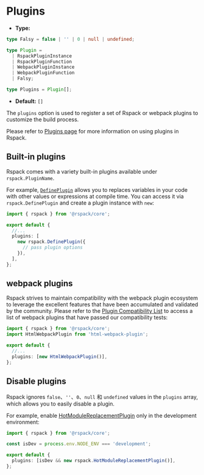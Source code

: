 # Plugins

- **Type:**

```ts
type Falsy = false | '' | 0 | null | undefined;

type Plugin =
  | RspackPluginInstance
  | RspackPluginFunction
  | WebpackPluginInstance
  | WebpackPluginFunction
  | Falsy;

type Plugins = Plugin[];
```

- **Default:** `[]`

The `plugins` option is used to register a set of Rspack or webpack plugins to customize the build process.

Please refer to [Plugins page](/guide/features/plugin) for more information on using plugins in Rspack.

## Built-in plugins

Rspack comes with a variety built-in plugins available under `rspack.PluginName`.

For example, [`DefinePlugin`](/plugins/webpack/define-plugin) allows you to replaces variables in your code with other values or expressions at compile time. You can access it via `rspack.DefinePlugin` and create a plugin instance with `new`:

```ts title="rspack.config.mjs"
import { rspack } from '@rspack/core';

export default {
  //...
  plugins: [
    new rspack.DefinePlugin({
      // pass plugin options
    }),
  ],
};
```

## webpack plugins

Rspack strives to maintain compatibility with the webpack plugin ecosystem to leverage the excellent features that have been accumulated and validated by the community. Please refer to the [Plugin Compatibility List](/guide/compatibility/plugin) to access a list of webpack plugins that have passed our compatibility tests:

```ts title="rspack.config.mjs"
import { rspack } from '@rspack/core';
import HtmlWebpackPlugin from 'html-webpack-plugin';

export default {
  //...
  plugins: [new HtmlWebpackPlugin()],
};
```

## Disable plugins

Rspack ignores `false`、`''`、`0`、`null` 和 `undefined` values in the `plugins` array, which allows you to easily disable a plugin.

For example, enable [HotModuleReplacementPlugin](/plugins/webpack/hot-module-replacement-plugin) only in the development environment:

```ts title="rspack.config.mjs"
import { rspack } from '@rspack/core';

const isDev = process.env.NODE_ENV === 'development';

export default {
  plugins: [isDev && new rspack.HotModuleReplacementPlugin()],
};
```

